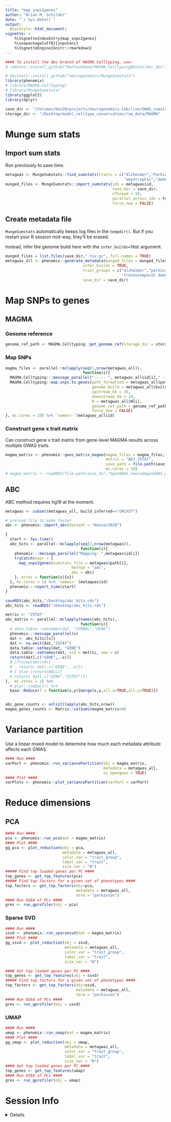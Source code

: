 ```yaml
---
title: "map_snps2genes"
author: "Brian M. Schilder"
date: "`r Sys.Date()`"
output:
  BiocStyle::html_document:
vignette: >
    %\VignetteIndexEntry{map_snps2genes} 
    %\usepackage[utf8]{inputenc}
    %\VignetteEngine{knitr::rmarkdown}
---
```


```r
#### To install the dev branch of MAGMA.Celltyping, use:
# remotes::install_github("NathanSkene/MAGMA_Celltyping@bschilder_dev")

# devtools::install_github("neurogenomics/MungeSumstats")
library(phenomix)
# library(MAGMA.Celltyping)
# library(MungeSumstats)
library(ggplot2)
library(dplyr)

save_dir <- "/Volumes/bms20/projects/neurogenomics-lab/live/GWAS_sumstats/OpenGWAS"
storage_dir <- "/Desktop/model_celltype_conservation/raw_data/MAGMA" 
```

# Munge sum stats

## Import sum stats

Run previously to save time.

```r
metagwas <- MungeSumstats::find_sumstats(traits = c("Alzheimer","Parkinson",
                                                    "amyotrophic","dementia"))
munged_files <- MungeSumstats::import_sumstats(ids = metagwas$id, 
                                               save_dir = save_dir, 
                                               nThread = 10, 
                                               parallel_across_ids = FALSE,
                                               force_new = FALSE) 
```

## Create metadata file

`MungeSumstats` automatically keeps log files in the `tempdir()`. But if you restart your R session mid-way, they'll be erased.

Instead, infer the genome build here with the `infer_builds=TRUE` argument.


```r
munged_files = list.files(save_dir,".tsv.gz", full.names = TRUE)
metagwas_all <- phenomix::generate_metadata(munged_files = munged_files, 
                                  infer_builds = TRUE,
                                  trait_groups = c("alzheimer","parkinson","amyotrophic",
                                                   "frontotemporal dementia","dementia"),
                                  save_dir = save_dir) 
```



# Map SNPs to genes

## MAGMA

### Genome reference

```r
genome_ref_path <- MAGMA.Celltyping::get_genome_ref(storage_dir = storage_dir)
```
 
### Map SNPs 

```r
magma_files <- parallel::mclapply(seq(1,nrow(metagwas_all)),
                                  function(i){
  MAGMA.Celltyping:::message_parallel("----- ", metagwas_all$id[i]," -----")
  MAGMA.Celltyping::map.snps.to.genes(path_formatted = metagwas_all$path[i],
                                      genome_build = metagwas_all$build_inferred[i],
                                      upstream_kb = 35,  
                                      downstream_kb = 10,
                                      N = metagwas_all$N[i],
                                      genome_ref_path = genome_ref_path,
                                      force_new = FALSE)
}, mc.cores = 10) %>% `names<-`(metagwas_all$id)
```


### Construct gene x trait matrix

Can construct gene x trait matrix from gene-level MAGMA results across multiple GWAS traits.

```r
magma_matrix <- phenomix::gwas_matrix_magma(magma_files = magma_files,
                                            metric = "ADJ_ZSTAT", 
                                            save_path = file.path(save_dir,"OpenGWAS_neurodegenGWAS_ADJZSTAT.rds"),
                                            mc.cores = 10)
# magma_matrix <- readRDS(file.path(save_dir,"OpenGWAS_neurodegenGWAS_ADJZSTAT.rds"))
```


## ABC

ABC method requires hg19 at the moment.

```r
metagwas <- subset(metagwas_all, build_inferred=="GRCH37")
```


```r
# preload file to make faster 
abc <- phenomix::import_abc(dataset = "Nasser2020")

{ 
  start <- Sys.time()
  abc_hits <- parallel::mclapply(seq(1,nrow(metagwas)),
                                 function(i){
    phenomix:::message_parallel("Mapping: ",metagwas$id[i])
    tryCatch(expr = {
      map_snps2genes(sumstats_file = metagwas$path[i],
                             method = "abc",
                             abc = abc) 
    }, error = function(x){x})
  }, mc.cores = 1) %>% `names<-`(metagwas$id)
  phenomix:::report_time(start)
}

saveRDS(abc_hits,"/Desktop/abc_hits.rds")
abc_hits <- readRDS("/Desktop/abc_hits.rds")

metric <- "ZSTAT"
abc_matrix <- parallel::mclapply(names(abc_hits), 
                                 function(x){  
  # data.table::setnames(dat, "SYMBOL","GENE")
  phenomix:::message_parallel(x)
  dat <- abc_hits[[x]]
  dat <- na.omit(dat,"ZSTAT")
  data.table::setkey(dat, "GENE") 
  data.table::setnames(dat, old = metric, new = x)
  return(dat[,c("GENE",..x)])
  # if(nrow(dat)>0){
  #   return( dat[,c("GENE",..x)])
  # } else {return(NULL)}
  # return( dat[,c("GENE","ZSTAT")])
},  mc.cores = 1) %>%
  # plyr::compact() %>%
  base::Reduce(f = function(x,y){merge(x,y,all.x=TRUE,all.y=TRUE)})


abc_gene_counts <- unlist(lapply(abc_hits,nrow))
magma_genes_counts <- Matrix::colSums(magma_matrix>0)
```






# Variance partition

Use a linear mixed model to determine how much each metadata attribute affects each GWAS.

```r
#### Run ####
varPart <- phenomix::run_variancePartition(obj = magma_matrix, 
                                           metadata = metagwas_all, 
                                           is_opengwas = TRUE)
#### Plot ####
varPlots <- phenomix::plot_variancePartition(varPart = varPart) 
```


# Reduce dimensions


## PCA

```r
#### Run ####
pca <- phenomix::run_pca(mat = magma_matrix)
#### Plot ####
gg_pca <- plot_reduction(obj = pca, 
                         metadata = metagwas_all, 
                         color_var = "trait_group",
                         label_var = "trait",
                         size_var = "N")
##### Find top loaded genes per PC ####
top_genes <- get_top_features(pca)
##### Find top factors for a given set of phenotypes ####
top_factors <- get_top_factors(obj=pca,
                               metadata = metagwas_all,
                               term = "parkinson") 
#### Run GSEA of PCs ####
gres <- run_gprofiler(obj = pca)
```


### Sparse SVD

```r
#### Run ####
ssvd <- phenomix::run_sparsesvd(mat = magma_matrix)
#### Plot ####
gg_ssvd <- plot_reduction(obj = ssvd,
                          metadata = metagwas_all,
                          color_var = "trait_group", 
                          label_var = "trait",
                          size_var = "N") 

#### Get top loaded genes per PC ####
top_genes <- get_top_features(obj = ssvd)
##### Find top factors for a given set of phenotypes ####
top_factors <- get_top_factors(obj=ssvd,
                               metadata = metagwas_all,
                               term = "parkinson") 
#### Run GSEA of PCs ####
gres <- run_gprofiler(obj = ssvd)
```


### UMAP

```r
#### Run ####
umap <- phenomix::run_umap(mat = magma_matrix) 
#### Plot ####
gg_umap <- plot_reduction(obj = umap,
                          metadata = metagwas_all,
                          color_var = "trait_group", 
                          label_var = "trait",
                          size_var = "N")
#### Get top loaded genes per PC #### 
top_genes <- get_top_features(umap)
#### Run GSEA of PCs ####
gres <- run_gprofiler(obj = umap)
```




# Session Info

<details>

```r
utils::sessionInfo()
```

</details>
